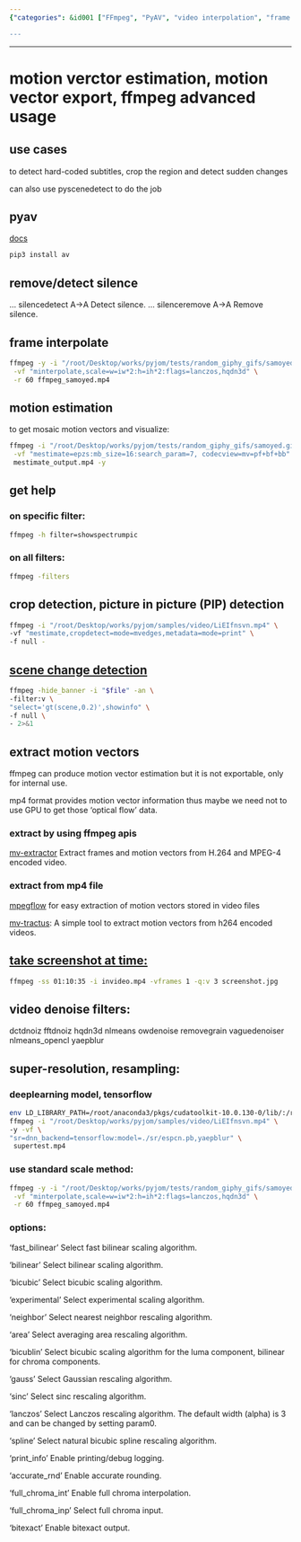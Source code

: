 ```yaml
---
{"categories": &id001 ["FFmpeg", "PyAV", "video interpolation", "frame extraction", "video extractor", "video transition", "video processing", "motion vector extraction", "scene change detection", "subtitle removal", "frame interpolation", "FFmpeg image resizing algorithms"], "category": "Video Processing", "date": "2022-09-11 23:44:52", "description": "This article delves into motion vector extraction, scene change detection, subtitle removal, and frame interpolation using PyAV with FFmpeg. Additionally, it covers FFmpeg's image resizing algorithms such as 'sinc', 'lanczos', and 'spline'. The article also explores logging options, rounding methods, chroma interpolation, luma/chroma component handling, and the 'bitexact' option for exact pixel handling.", "tags": *id001, "title": "motion vector estimation, motion vector export, ffmpeg advanced usage"}

---
```


------

# motion verctor estimation, motion vector export, ffmpeg advanced usage

## use cases

to detect hard-coded subtitles, crop the region and detect sudden changes

can also use pyscenedetect to do the job

## pyav

[docs](https://pyav.org/docs/stable/)

```bash 
pip3 install av
```

## remove/detect silence

 ... silencedetect     A->A       Detect silence.
 ... silenceremove     A->A       Remove silence.

## frame interpolate

```bash
ffmpeg -y -i "/root/Desktop/works/pyjom/tests/random_giphy_gifs/samoyed.gif" \
 -vf "minterpolate,scale=w=iw*2:h=ih*2:flags=lanczos,hqdn3d" \
 -r 60 ffmpeg_samoyed.mp4
```

## motion estimation

to get mosaic motion vectors and visualize:

```bash
ffmpeg -i "/root/Desktop/works/pyjom/tests/random_giphy_gifs/samoyed.gif" \
 -vf "mestimate=epzs:mb_size=16:search_param=7, codecview=mv=pf+bf+bb"  \
 mestimate_output.mp4 -y
```

## get help
### on specific filter:
```bash
ffmpeg -h filter=showspectrumpic
```
### on all filters:
```bash
ffmpeg -filters
```

## crop detection, picture in picture (PIP) detection

```bash
ffmpeg -i "/root/Desktop/works/pyjom/samples/video/LiEIfnsvn.mp4" \
-vf "mestimate,cropdetect=mode=mvedges,metadata=mode=print" \
-f null -
```

## [scene change detection](https://brontosaurusrex.github.io/2019/03/11/ffmpeg-scene-detection/)

```bash
ffmpeg -hide_banner -i "$file" -an \
-filter:v \
"select='gt(scene,0.2)',showinfo" \
-f null \
- 2>&1
```

## extract motion vectors

ffmpeg can produce motion vector estimation but it is not exportable, only for internal use.

mp4 format provides motion vector information thus maybe we need not to use GPU to get those 'optical flow' data.

### extract by using ffmpeg apis

[mv-extractor](https://github.com/LukasBommes/mv-extractor) Extract frames and motion vectors from H.264 and MPEG-4 encoded video.

### extract from mp4 file

[mpegflow](https://github.com/vadimkantorov/mpegflow) for easy extraction of motion vectors stored in video files

[mv-tractus](https://github.com/jishnujayakumar/MV-Tractus): A simple tool to extract motion vectors from h264 encoded videos.

## [take screenshot at time:](https://write.corbpie.com/taking-screenshot-with-ffmpeg/#:~:text=To%20take%20a%20screenshot%20or%20save%20a%20frame,means%20the%20frame%20number%20at%20the%20time%20specified.)
```bash
ffmpeg -ss 01:10:35 -i invideo.mp4 -vframes 1 -q:v 3 screenshot.jpg

```

## video denoise filters:
dctdnoiz fftdnoiz hqdn3d nlmeans owdenoise removegrain vaguedenoiser nlmeans_opencl yaepblur

## super-resolution, resampling:

### deeplearning model, tensorflow
```bash
env LD_LIBRARY_PATH=/root/anaconda3/pkgs/cudatoolkit-10.0.130-0/lib/:/root/anaconda3/pkgs/cudnn-7.6.5-cuda10.0_0/lib/:$LD_LIBRARY_PATH \
ffmpeg -i "/root/Desktop/works/pyjom/samples/video/LiEIfnsvn.mp4" \
-y -vf \
"sr=dnn_backend=tensorflow:model=./sr/espcn.pb,yaepblur" \
 supertest.mp4
```

### use standard scale method:
```bash
ffmpeg -y -i "/root/Desktop/works/pyjom/tests/random_giphy_gifs/samoyed.gif"\
 -vf "minterpolate,scale=w=iw*2:h=ih*2:flags=lanczos,hqdn3d" \
 -r 60 ffmpeg_samoyed.mp4
```

### options:

‘fast_bilinear’
Select fast bilinear scaling algorithm.

‘bilinear’
Select bilinear scaling algorithm.

‘bicubic’
Select bicubic scaling algorithm.

‘experimental’
Select experimental scaling algorithm.

‘neighbor’
Select nearest neighbor rescaling algorithm.

‘area’
Select averaging area rescaling algorithm.

‘bicublin’
Select bicubic scaling algorithm for the luma component, bilinear for chroma components.

‘gauss’
Select Gaussian rescaling algorithm.

‘sinc’
Select sinc rescaling algorithm.

‘lanczos’
Select Lanczos rescaling algorithm. The default width (alpha) is 3 and can be changed by setting param0.

‘spline’
Select natural bicubic spline rescaling algorithm.

‘print_info’
Enable printing/debug logging.

‘accurate_rnd’
Enable accurate rounding.

‘full_chroma_int’
Enable full chroma interpolation.

‘full_chroma_inp’
Select full chroma input.

‘bitexact’
Enable bitexact output.

